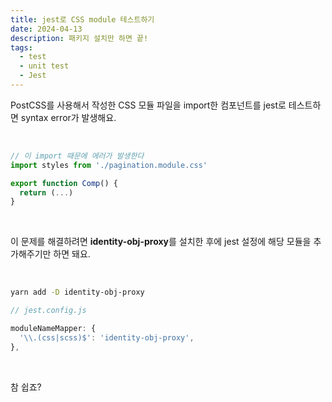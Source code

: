 ```yaml
---
title: jest로 CSS module 테스트하기
date: 2024-04-13
description: 패키지 설치만 하면 끝!
tags:
  - test
  - unit test
  - Jest
---
```


PostCSS를 사용해서 작성한 CSS 모듈 파일을 import한 컴포넌트를 jest로 테스트하면 syntax error가 발생해요.

<br />

```javascript
// 이 import 때문에 에러가 발생한다
import styles from './pagination.module.css'

export function Comp() {
  return (...)
}
```

<br />

이 문제를 해결하려면 **identity-obj-proxy**를 설치한 후에 jest 설정에 해당 모듈을 추가해주기만 하면 돼요.

<br />

```bash
yarn add -D identity-obj-proxy
```

```javascript
// jest.config.js

moduleNameMapper: {
  '\\.(css|scss)$': 'identity-obj-proxy',
},
```

<br />

참 쉽죠?
